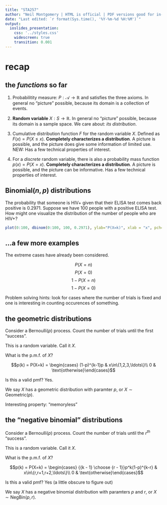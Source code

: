 ```yaml
---
title: "STA257"
author: "Neil Montgomery | HTML is official | PDF versions good for in-class use only"
date: "Last edited: `r format(Sys.time(), '%Y-%m-%d %H:%M')`"
output: 
  ioslides_presentation: 
    css: '../styles.css' 
    widescreen: true 
    transition: 0.001
---
```

\newcommand\given[1][]{\:#1\vert\:}
\newcommand\P[1]{P{\left(#1\right)}}
# recap

## the *functions* so far {.small}

1. Probabilitity measure: $P:\mathcal{A} \longrightarrow \mathbb{R}$ and satisfies the three axioms. In general no "picture" possible, because its domain is a collection of events.

2. **Random variable** $X:S\longrightarrow \mathbb{R}$. In general no "picture" possible, because its domain is a sample space. We care about: *its distribution*. 

3. Cumulative distribution function $F$ for the random variable $X$. Defined as $F(x) = P(X \le x)$. **Completely characterizes a distribution**. A picture is possible, and the picture does give some information of limited use. NEW: Has a few technical properties of interest.

4. For a *discrete* random variable, there is also a probability mass function $p(x) = P(X=x)$. **Completely characterizes a distribution**. A picture is possible, and the picture can be informative. Has a few technical properties of interest.
 
## $\text{Binomial}(n,p)$ distributions

The probability that someone is HIV+ given that their ELISA test comes back positive is $0.2971$. Suppose we have 100 people with a positive ELISA test. How might one visualize the distribution of the number of people who are HIV+?
```r
plot(0:100, dbinom(0:100, 100, 0.2971), ylab="P(X=k)", xlab = "x", pch=19, cex=0.5)
```

## ...a few more examples

The extreme cases have already been considered. 

$$P(X=n)$$
$$P(X=0)$$
$$1-P(X=n)$$
$$1-P(X=0)$$

Problem solving hints: look for cases where the number of trials is fixed and one is interesting in counting occurences of something.

## the geometric distributions

Consider a Bernoulli$(p)$ process. Count the number of trials until the first "success". 

This is a random variable. Call it $X$.

What is the p.m.f. of $X$?

$$p(k) = P(X=k) = \begin{cases}
(1-p)^{k-1}p & x\in\{1,2,3,\ldots\}\\
0 & \text{otherwise}\end{cases}$$

Is this a valid pmf? Yes. 

We say $X$ has a geometric distribution with paramter $p$, or $X \sim \text{Geometric}(p)$.

Interesting property: "memoryless"

## the "negative binomial" distributions { .build }

Consider a Bernoulli$(p)$ process. Count the number of trials until the $r^{th}$ "success". 

This is a random variable. Call it $X$.

What is the p.m.f. of $X$?

$$p(k) = P(X=k) = \begin{cases}
{{k - 1} \choose {r - 1}}p^k(1-p)^{k-r}  & x\in\{r,r+1,r+2,\ldots\}\\
0 & \text{otherwise}\end{cases}$$

Is this a valid pmf? Yes (a little obscure to figure out)

We say $X$ has a negative binomial distribution with paramters $p$ and $r$, or $X \sim \text{NegBin}(p, r)$.




